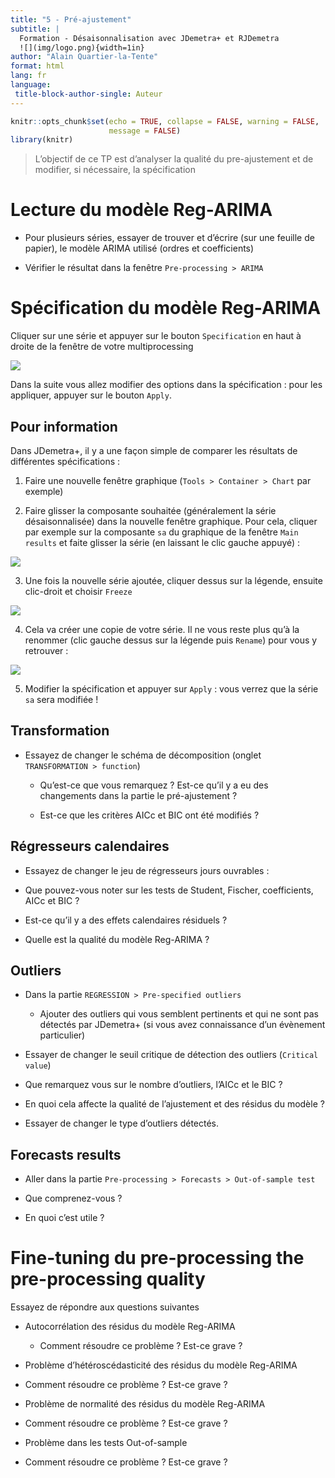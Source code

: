 ```yaml
---
title: "5 - Pré-ajustement"
subtitle: |
  Formation - Désaisonnalisation avec JDemetra+ et RJDemetra
  ![](img/logo.png){width=1in}
author: "Alain Quartier-la-Tente"
format: html
lang: fr
language:
 title-block-author-single: Auteur
---
```


```r
knitr::opts_chunk$set(echo = TRUE, collapse = FALSE, warning = FALSE,
                      message = FALSE)
library(knitr)
```

> L'objectif de ce TP est d'analyser la qualité du pre-ajustement et de modifier, si nécessaire, la spécification

# Lecture du modèle Reg-ARIMA

-   Pour plusieurs séries, essayer de trouver et d'écrire (sur une feuille de papier), le modèle ARIMA utilisé (ordres et coefficients)

-   Vérifier le résultat dans la fenêtre `Pre-processing > ARIMA`

# Spécification du modèle Reg-ARIMA

Cliquer sur une série et appuyer sur le bouton `Specification` en haut à droite de la fenêtre de votre multiprocessing

![](img/tp5_jd_1.png)

Dans la suite vous allez modifier des options dans la spécification : pour les appliquer, appuyer sur le bouton `Apply`.

::: {.callout-warning}
## Pour information
Dans JDemetra+, il y a une façon simple de comparer les résultats de différentes spécifications :

1. Faire une nouvelle fenêtre graphique (`Tools > Container > Chart` par exemple)

2. Faire glisser la composante souhaitée (généralement la série désaisonnalisée) dans la nouvelle fenêtre graphique. Pour cela, cliquer par exemple sur la composante `sa` du graphique de la fenêtre `Main results` et faite glisser la série (en laissant le clic gauche appuyé) :

![](img/tp5_jd_2.png)

3. Une fois la nouvelle série ajoutée, cliquer dessus sur la légende, ensuite clic-droit et choisir `Freeze`

![](img/tp5_jd_3.png)

4. Cela va créer une copie de votre série. Il ne vous reste plus qu'à la renommer (clic gauche dessus sur la légende puis `Rename`) pour vous y retrouver :

![](img/tp5_jd_4.png)

5. Modifier la spécification et appuyer sur `Apply` : vous verrez que la série `sa` sera modifiée !

:::

## Transformation

-   Essayez de changer le schéma de décomposition (onglet `TRANSFORMATION > function`)

    -   Qu'est-ce que vous remarquez ?
        Est-ce qu'il y a eu des changements dans la partie le pré-ajustement ?

    -   Est-ce que les critères AICc et BIC ont été modifiés ?

## Régresseurs calendaires

-   Essayez de changer le jeu de régresseurs jours ouvrables :

-   Que pouvez-vous noter sur les tests de Student, Fischer, coefficients, AICc et BIC ?

-   Est-ce qu'il y a des effets calendaires résiduels ?

-   Quelle est la qualité du modèle Reg-ARIMA ?

## Outliers

-   Dans la partie `REGRESSION > Pre-specified outliers`

    -   Ajouter des outliers qui vous semblent pertinents et qui ne sont pas détectés par JDemetra+ (si vous avez connaissance d'un évènement particulier)

-   Essayer de changer le seuil critique de détection des outliers (`Critical value`)

-   Que remarquez vous sur le nombre d'outliers, l'AICc et le BIC ?

-   En quoi cela affecte la qualité de l'ajustement et des résidus du modèle ?

-   Essayer de changer le type d'outliers détectés.

## Forecasts results

-   Aller dans la partie `Pre-processing > Forecasts > Out-of-sample test`

-   Que comprenez-vous ?

-   En quoi c'est utile ?

# Fine-tuning du pre-processing the pre-processing quality

Essayez de répondre aux questions suivantes

-   Autocorrélation des résidus du modèle Reg-ARIMA

    -   Comment résoudre ce problème ? Est-ce grave ?

-   Problème d'hétéroscédasticité des résidus du modèle Reg-ARIMA

-   Comment résoudre ce problème ?
    Est-ce grave ?

-   Problème de normalité des résidus du modèle Reg-ARIMA

-   Comment résoudre ce problème ?
    Est-ce grave ?

-   Problème dans les tests Out-of-sample

-   Comment résoudre ce problème ?
    Est-ce grave ?
